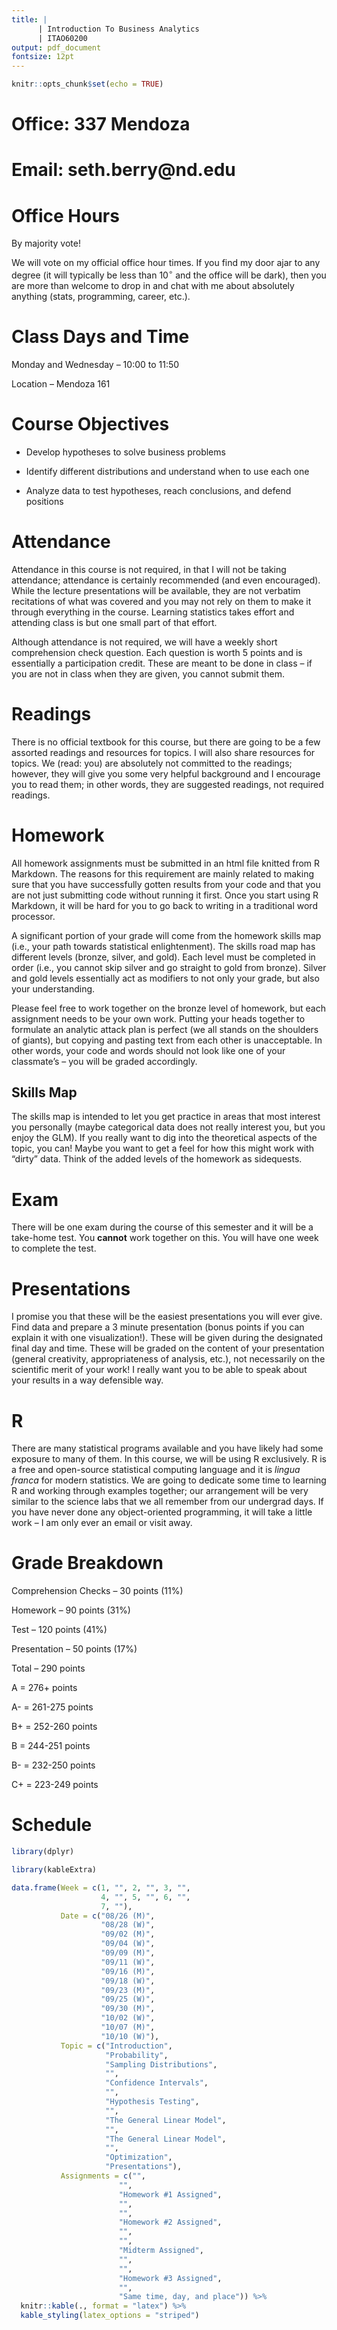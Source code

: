 ```yaml
---
title: |  
      | Introduction To Business Analytics
      | ITAO60200
output: pdf_document
fontsize: 12pt
---
```


```r
knitr::opts_chunk$set(echo = TRUE)
```

# Office: 337 Mendoza

# Email: seth.berry@nd.edu

# Office Hours

By majority vote!

We will vote on my official office hour times. If you find my door ajar to any degree (it will typically be less than 10$^\circ$ and the office will be dark), then you are more than welcome to drop in and chat with me about absolutely anything (stats, programming, career, etc.).

# Class Days and Time

Monday and Wednesday -- 10:00 to 11:50

Location -- Mendoza 161

# Course Objectives

- Develop hypotheses to solve business problems

- Identify different distributions and understand when to use each one

- Analyze data to test hypotheses, reach conclusions, and defend positions

# Attendance

Attendance in this course is not required, in that I will not be taking attendance; attendance is certainly recommended (and even encouraged).  While the lecture presentations will be available, they are not verbatim recitations of what was covered and you may not rely on them to make it through everything in the course.  Learning statistics takes effort and attending class is but one small part of that effort.  

Although attendance is not required, we will have a weekly short comprehension check question. Each question is worth 5 points and is essentially a participation credit. These are meant to be done in class -- if you are not in class when they are given, you cannot submit them.   

# Readings

There is no official textbook for this course, but there are going to be a few assorted readings and resources for topics.  I will also share resources for topics.  We (read: you) are absolutely not committed to the readings; however, they will give you some very helpful background and I encourage you to read them; in other words, they are suggested readings, not required readings. 

# Homework

All homework assignments must be submitted in an html file knitted from R Markdown. The reasons for this requirement are mainly related to making sure that you have successfully gotten results from your code and that you are not just submitting code without running it first. Once you start using R Markdown, it will be hard for you to go back to writing in a traditional word processor. 

A significant portion of your grade will come from the homework skills map (i.e., your path towards statistical enlightenment). The skills road map has different levels (bronze, silver, and gold). Each level must be completed in order (i.e., you cannot skip silver and go straight to gold from bronze). Silver and gold levels essentially act as modifiers to not only your grade, but also your understanding.

Please feel free to work together on the bronze level of homework, but each assignment needs to be your own work.  Putting your heads together to formulate an analytic attack plan is perfect (we all stands on the shoulders of giants), but copying and pasting text from each other is unacceptable. In other words, your code and words should not look like one of your classmate's -- you will be graded accordingly. 

## Skills Map

The skills map is intended to let you get practice in areas that most interest you personally (maybe categorical data does not really interest you, but you enjoy the GLM). If you really want to dig into the theoretical aspects of the topic, you can! Maybe you want to get a feel for how this might work with "dirty" data. Think of the added levels of the homework as sidequests.

# Exam

There will be one exam during the course of this semester and it will be a take-home test.  You **cannot** work together on this.  You will have one week to complete the test.

# Presentations

I promise you that these will be the easiest presentations you will ever give.  Find data and prepare a 3 minute presentation (bonus points if you can explain it with one visualization!).  These will be given during the designated final day and time.  These will be graded on the content of your presentation (general creativity, appropriateness of analysis, etc.), not necessarily on the scientific merit of your work!  I really want you to be able to speak about your results in a way defensible way.  

# R

There are many statistical programs available and you have likely had some exposure to many of them.  In this course, we will be using R exclusively.  R is a free and open-source statistical computing language and it is *lingua franca* for modern statistics.  We are going to dedicate some time to learning R and working through examples together; our arrangement will be very similar to the science labs that we all remember from our undergrad days.  If you have never done any object-oriented programming, it will take a little work -- I am only ever an email or visit away.  


# Grade Breakdown

Comprehension Checks -- 30 points (11%)

Homework -- 90 points (31%)

Test -- 120 points (41%)

Presentation -- 50 points (17%)

Total -- 290 points

A = 276+ points

A- = 261-275 points

B+ = 252-260 points

B = 244-251 points

B- = 232-250 points

C+ = 223-249 points

# Schedule

```r
library(dplyr)

library(kableExtra)

data.frame(Week = c(1, "", 2, "", 3, "",
                    4, "", 5, "", 6, "", 
                    7, ""),
           Date = c("08/26 (M)", 
                    "08/28 (W)", 
                    "09/02 (M)", 
                    "09/04 (W)", 
                    "09/09 (M)", 
                    "09/11 (W)", 
                    "09/16 (M)", 
                    "09/18 (W)", 
                    "09/23 (M)", 
                    "09/25 (W)", 
                    "09/30 (M)",
                    "10/02 (W)",
                    "10/07 (M)", 
                    "10/10 (W)"), 
           Topic = c("Introduction", 
                     "Probability",
                     "Sampling Distributions", 
                     "", 
                     "Confidence Intervals", 
                     "", 
                     "Hypothesis Testing", 
                     "", 
                     "The General Linear Model", 
                     "", 
                     "The General Linear Model", 
                     "", 
                     "Optimization",
                     "Presentations"), 
           Assignments = c("", 
                        "", 
                        "Homework #1 Assigned", 
                        "",
                        "",
                        "Homework #2 Assigned",
                        "",
                        "",
                        "Midterm Assigned",
                        "",
                        "",
                        "Homework #3 Assigned", 
                        "",
                        "Same time, day, and place")) %>% 
  knitr::kable(., format = "latex") %>% 
  kable_styling(latex_options = "striped")
```

